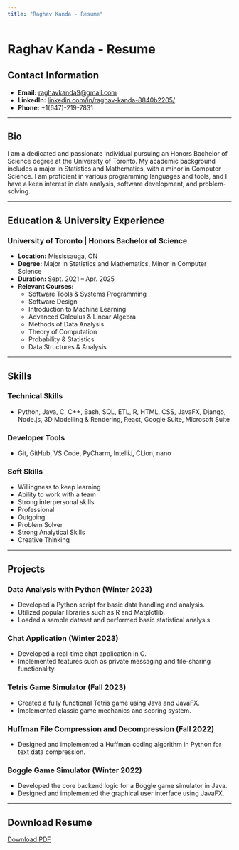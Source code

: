 ```yaml
---
title: "Raghav Kanda - Resume"
---
```


# Raghav Kanda - Resume

## Contact Information

-   **Email:** [raghavkanda9\@gmail.com](mailto:raghavkanda9@gmail.com)
-   **LinkedIn:** [linkedin.com/in/raghav-kanda-8840b2205/](https://www.linkedin.com/in/raghav-kanda-8840b2205/)
-   **Phone:** +1(647)-219-7831

------------------------------------------------------------------------

## Bio

I am a dedicated and passionate individual pursuing an Honors Bachelor of Science degree at the University of Toronto. My academic background includes a major in Statistics and Mathematics, with a minor in Computer Science. I am proficient in various programming languages and tools, and I have a keen interest in data analysis, software development, and problem-solving.

------------------------------------------------------------------------

## Education & University Experience

### University of Toronto \| Honors Bachelor of Science

-   **Location:** Mississauga, ON
-   **Degree:** Major in Statistics and Mathematics, Minor in Computer Science
-   **Duration:** Sept. 2021 -- Apr. 2025
-   **Relevant Courses:**
    -   Software Tools & Systems Programming
    -   Software Design
    -   Introduction to Machine Learning
    -   Advanced Calculus & Linear Algebra
    -   Methods of Data Analysis
    -   Theory of Computation
    -   Probability & Statistics
    -   Data Structures & Analysis

------------------------------------------------------------------------

## Skills

### Technical Skills

-   Python, Java, C, C++, Bash, SQL, ETL, R, HTML, CSS, JavaFX, Django, Node.js, 3D Modelling & Rendering, React, Google Suite, Microsoft Suite

### Developer Tools

-   Git, GitHub, VS Code, PyCharm, IntelliJ, CLion, nano

### Soft Skills

-   Willingness to keep learning
-   Ability to work with a team
-   Strong interpersonal skills
-   Professional
-   Outgoing
-   Problem Solver
-   Strong Analytical Skills
-   Creative Thinking

------------------------------------------------------------------------

## Projects

### Data Analysis with Python (Winter 2023)

-   Developed a Python script for basic data handling and analysis.
-   Utilized popular libraries such as R and Matplotlib.
-   Loaded a sample dataset and performed basic statistical analysis.

### Chat Application (Winter 2023)

-   Developed a real-time chat application in C.
-   Implemented features such as private messaging and file-sharing functionality.

### Tetris Game Simulator (Fall 2023)

-   Created a fully functional Tetris game using Java and JavaFX.
-   Implemented classic game mechanics and scoring system.

### Huffman File Compression and Decompression (Fall 2022)

-   Designed and implemented a Huffman coding algorithm in Python for text data compression.

### Boggle Game Simulator (Winter 2022)

-   Developed the core backend logic for a Boggle game simulator in Java.
-   Designed and implemented the graphical user interface using JavaFX.

------------------------------------------------------------------------

## Download Resume

[Download PDF](Rav_resume.pdf)
